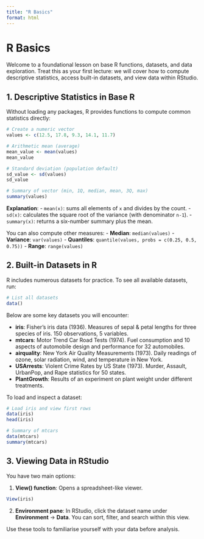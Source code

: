 ```yaml
---
title: "R Basics"
format: html
---
```


# R Basics

Welcome to a foundational lesson on base R functions, datasets, and data exploration. Treat this as your first lecture: we will cover how to compute descriptive statistics, access built-in datasets, and view data within RStudio.

## 1. Descriptive Statistics in Base R

Without loading any packages, R provides functions to compute common statistics directly:

```r
# Create a numeric vector
values <- c(12.5, 17.8, 9.3, 14.1, 11.7)

# Arithmetic mean (average)
mean_value <- mean(values)
mean_value

# Standard deviation (population default)
sd_value <- sd(values)
sd_value

# Summary of vector (min, 1Q, median, mean, 3Q, max)
summary(values)
```

**Explanation**: - `mean(x)`: sums all elements of `x` and divides by the count. - `sd(x)`: calculates the square root of the variance (with denominator `n-1`). - `summary(x)`: returns a six-number summary plus the mean.

You can also compute other measures: - **Median**: `median(values)` - **Variance**: `var(values)` - **Quantiles**: `quantile(values, probs = c(0.25, 0.5, 0.75))` - **Range**: `range(values)`

## 2. Built-in Datasets in R

R includes numerous datasets for practice. To see all available datasets, run:

```r
# List all datasets
data()
```

Below are some key datasets you will encounter:

-   **iris**: Fisher's iris data (1936). Measures of sepal & petal lengths for three species of iris. 150 observations, 5 variables.
-   **mtcars**: Motor Trend Car Road Tests (1974). Fuel consumption and 10 aspects of automobile design and performance for 32 automobiles.
-   **airquality**: New York Air Quality Measurements (1973). Daily readings of ozone, solar radiation, wind, and temperature in New York.
-   **USArrests**: Violent Crime Rates by US State (1973). Murder, Assault, UrbanPop, and Rape statistics for 50 states.
-   **PlantGrowth**: Results of an experiment on plant weight under different treatments.

To load and inspect a dataset:

```r
# Load iris and view first rows
data(iris)
head(iris)

# Summary of mtcars
data(mtcars)
summary(mtcars)
```

## 3. Viewing Data in RStudio

You have two main options:

1.  **View() function**: Opens a spreadsheet-like viewer.

```r
View(iris)
```

2.  **Environment pane**: In RStudio, click the dataset name under **Environment** → **Data**. You can sort, filter, and search within this view.

Use these tools to familiarise yourself with your data before analysis.

